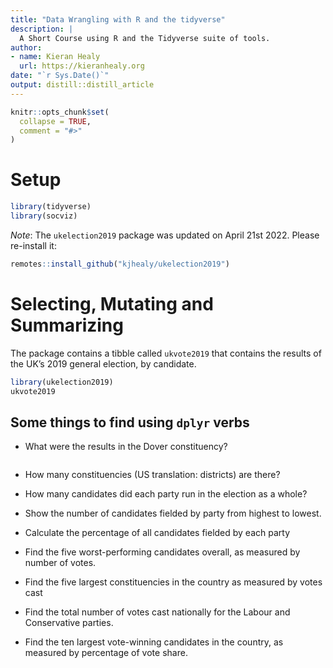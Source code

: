 ```yaml
---
title: "Data Wrangling with R and the tidyverse"
description: |
  A Short Course using R and the Tidyverse suite of tools.
author:
- name: Kieran Healy
  url: https://kieranhealy.org
date: "`r Sys.Date()`"
output: distill::distill_article
---
```


<!-- README.md is generated from README.Rmd. Please edit that file -->

```r
knitr::opts_chunk$set(
  collapse = TRUE,
  comment = "#>"
)
```

# Setup 

```r
library(tidyverse)
library(socviz)
```

*Note*: The `ukelection2019` package was updated on April 21st 2022. Please re-install it:

```r
remotes::install_github("kjhealy/ukelection2019")
```


# Selecting, Mutating and Summarizing

The package contains a tibble called `ukvote2019` that contains the results of the UK's 2019 general election, by candidate. 

```r
library(ukelection2019)
ukvote2019
```


## Some things to find using `dplyr` verbs

- What were the results in the Dover constituency?

```r

```


- How many constituencies (US translation: districts) are there?

- How many candidates did each party run in the election as a whole?

- Show the number of candidates fielded by party from highest to lowest.

- Calculate the percentage of all candidates fielded by each party

- Find the five worst-performing candidates overall, as measured by number of votes.

- Find the five largest constituencies in the country as measured by votes cast

- Find the total number of votes cast nationally for the Labour and Conservative parties.

- Find the ten largest vote-winning candidates in the country, as measured by percentage of vote share.





